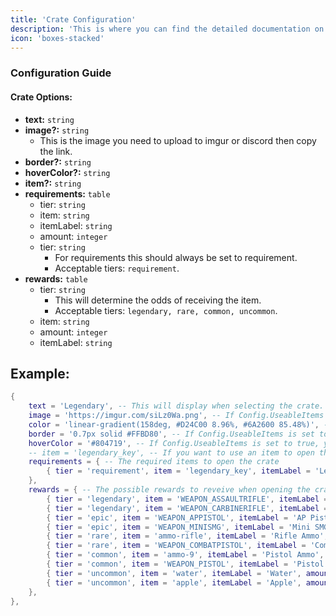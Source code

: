```yaml
---
title: 'Crate Configuration'
description: 'This is where you can find the detailed documentation on how to setup the lootboxes.'
icon: 'boxes-stacked'
---
```


### Configuration Guide
#### Crate Options:
- **text:** ``string``
- **image?:** ``string``
    - This is the image you need to upload to imgur or discord then copy the link.
- **border?:** ``string``
- **hoverColor?:** ``string``
- **item?:** ``string``
- **requirements:** ``table``
    - tier: `string`
    - item: `string`
    - itemLabel: `string`
    - amount: `integer`
    - tier: `string`
        - For requirements this should always be set to requirement.
        - Acceptable tiers: `requirement`.
- **rewards:** ``table``
    - tier: `string`
        - This will determine the odds of receiving the item.
        - Acceptable tiers: `legendary, rare, common, uncommon`.
    - item: `string`
    - amount: `integer`
    - itemLabel: `string`


## Example:
```lua config.lua
{
    text = 'Legendary', -- This will display when selecting the crate.
    image = 'https://imgur.com/siLz0Wa.png', -- If Config.UseableItems is set to true, you can remove this line
    color = 'linear-gradient(158deg, #D24C00 8.96%, #6A2600 85.48%)', -- If Config.UseableItems is set to true, you can remove this line
    border = '0.7px solid #FFBD80', -- If Config.UseableItems is set to true, you can remove this line
    hoverColor = '#804719', -- If Config.UseableItems is set to true, you can remove this line
    -- item = 'legendary_key', -- If you want to use an item to open the crate, uncomment this line and change the item to the item you want to use (make sure Config.UseableItems is set to true)
    requirements = { -- The required items to open the crate
        { tier = 'requirement', item = 'legendary_key', itemLabel = 'Legendary Key', amount = '1' },
    },
    rewards = { -- The possible rewards to reveive when opening the crate
        { tier = 'legendary', item = 'WEAPON_ASSAULTRIFLE', itemLabel = 'Assault Rifle', amount = '1' },
        { tier = 'legendary', item = 'WEAPON_CARBINERIFLE', itemLabel = 'Carbine Rifle', amount = '1' },
        { tier = 'epic', item = 'WEAPON_APPISTOL', itemLabel = 'AP Pistol', amount = '1' },
        { tier = 'epic', item = 'WEAPON_MINISMG', itemLabel = 'Mini SMG', amount = '1' },
        { tier = 'rare', item = 'ammo-rifle', itemLabel = 'Rifle Ammo', amount = '250' },
        { tier = 'rare', item = 'WEAPON_COMBATPISTOL', itemLabel = 'Combat Pistol', amount = '1' },
        { tier = 'common', item = 'ammo-9', itemLabel = 'Pistol Ammo', amount = '75' },
        { tier = 'common', item = 'WEAPON_PISTOL', itemLabel = 'Pistol', amount = '1' },
        { tier = 'uncommon', item = 'water', itemLabel = 'Water', amount = '5' },
        { tier = 'uncommon', item = 'apple', itemLabel = 'Apple', amount = '25' },
    },
},
```